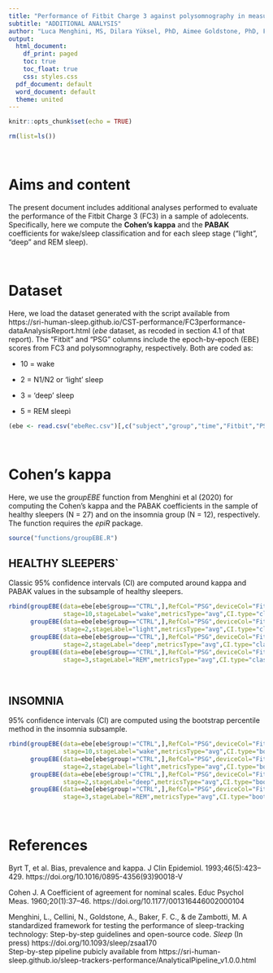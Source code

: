 ---
title: "Performance of Fitbit Charge 3 against polysomnography in measuring sleep in adolescent boys and girls"
subtitle: "ADDITIONAL ANALYSIS"
author: "Luca Menghini, MS, Dilara Yüksel, PhD, Aimee Goldstone, PhD, Fiona C Baker PhD, Massimiliano de Zambotti, PhD"
output:
  html_document:
    df_print: paged
    toc: true
    toc_float: true
    css: styles.css
  pdf_document: default
  word_document: default
  theme: united
---

```{r setup, include=FALSE}
knitr::opts_chunk$set(echo = TRUE)
```

```{r echo=FALSE}
rm(list=ls())
```

<br>

# Aims and content

The present document includes additional analyses performed to evaluate the performance of the Fitbit Charge 3 (FC3) in a sample of adolecents. Specifically, here we compute the **Cohen's kappa** and the **PABAK** coefficients for wake/sleep classification and for each sleep stage ("light", "deep" and REM sleep).

<br>

# Dataset

Here, we load the dataset generated with the script available from https://sri-human-sleep.github.io/CST-performance/FC3performance-dataAnalysisReport.html (*ebe* dataset, as recoded in section 4.1 of that report). The "Fitbit" and "PSG" columns include the epoch-by-epoch (EBE) scores from FC3 and polysomnography, respectively. 
Both are coded as:

- 10 = wake

- 2 = N1/N2 or 'light' sleep

- 3 = 'deep' sleep

- 5 = REM sleepì
```{r }
(ebe <- read.csv("ebeRec.csv")[,c("subject","group","time","Fitbit","PSG")])[1:3,] # reading and showing first 3 rows
```

<br>

# Cohen's kappa  {.tabset .tabset-fade .tabset-pills}

Here, we use the *groupEBE* function from Menghini et al (2020) for computing the Cohen's kappa and the PABAK coefficients in the sample of healthy sleepers (N = 27) and on the insomnia group (N = 12), respectively. The function requires the *epiR* package.
```{r }
source("functions/groupEBE.R")
```

## HEALTHY SLEEPERS`

Classic 95% confidence intervals (CI) are computed around kappa and PABAK values in the subsample of healthy sleepers.
```{r warning=FALSE,message=FALSE}
rbind(groupEBE(data=ebe[ebe$group=="CTRL",],RefCol="PSG",deviceCol="Fitbit",
               stage=10,stageLabel="wake",metricsType="avg",CI.type="classic",advancedMetrics=TRUE)[,c("stage","kappa","pabak")],
      groupEBE(data=ebe[ebe$group=="CTRL",],RefCol="PSG",deviceCol="Fitbit",
               stage=2,stageLabel="light",metricsType="avg",CI.type="classic",advancedMetrics=TRUE)[,c("stage","kappa","pabak")],
      groupEBE(data=ebe[ebe$group=="CTRL",],RefCol="PSG",deviceCol="Fitbit",
               stage=2,stageLabel="deep",metricsType="avg",CI.type="classic",advancedMetrics=TRUE)[,c("stage","kappa","pabak")],
      groupEBE(data=ebe[ebe$group=="CTRL",],RefCol="PSG",deviceCol="Fitbit",
               stage=3,stageLabel="REM",metricsType="avg",CI.type="classic",advancedMetrics=TRUE)[,c("stage","kappa","pabak")])
```

<br>

## INSOMNIA

95% confidence intervals (CI) are computed using the bootstrap percentile method in the insomnia subsample.
```{r warning=FALSE,message=FALSE}
rbind(groupEBE(data=ebe[ebe$group!="CTRL",],RefCol="PSG",deviceCol="Fitbit",
               stage=10,stageLabel="wake",metricsType="avg",CI.type="boot",advancedMetrics=TRUE)[,c("stage","kappa","pabak")],
      groupEBE(data=ebe[ebe$group!="CTRL",],RefCol="PSG",deviceCol="Fitbit",
               stage=2,stageLabel="light",metricsType="avg",CI.type="boot",advancedMetrics=TRUE)[,c("stage","kappa","pabak")],
      groupEBE(data=ebe[ebe$group!="CTRL",],RefCol="PSG",deviceCol="Fitbit",
               stage=2,stageLabel="deep",metricsType="avg",CI.type="boot",advancedMetrics=TRUE)[,c("stage","kappa","pabak")],
      groupEBE(data=ebe[ebe$group!="CTRL",],RefCol="PSG",deviceCol="Fitbit",
               stage=3,stageLabel="REM",metricsType="avg",CI.type="boot",advancedMetrics=TRUE)[,c("stage","kappa","pabak")])
````

<br>

# References

Byrt T, et al. Bias, prevalence and kappa. J Clin Epidemiol. 1993;46(5):423–429. https://doi.org/10.1016/0895-4356(93)90018-V

Cohen J. A Coefficient of agreement for nominal scales. Educ Psychol Meas. 1960;20(1):37–46. https://doi.org/10.1177/001316446002000104

Menghini, L., Cellini, N., Goldstone, A., Baker, F. C., & de Zambotti, M. A standardized framework for testing the performance of sleep-tracking technology: Step-by-step guidelines and open-source code. *Sleep* (In press) https://doi.org/10.1093/sleep/zsaa170   
Step-by-step pipeline pubicly available from https://sri-human-sleep.github.io/sleep-trackers-performance/AnalyticalPipeline_v1.0.0.html
